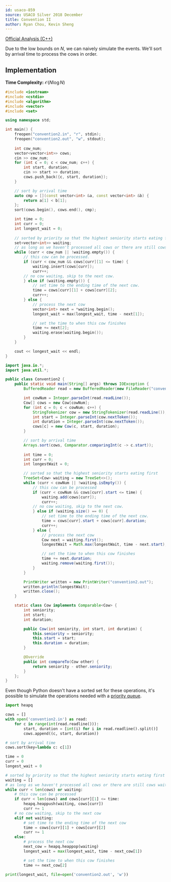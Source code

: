 ```yaml
---
id: usaco-859
source: USACO Silver 2018 December
title: Convention II
author: Ryan Chou, Kevin Sheng
---
```


[Official Analysis (C++)](http://www.usaco.org/current/data/sol_convention2_silver_dec18.html)

Due to the low bounds on $N$, we can naively simulate the events. We'll sort by arrival time to process the cows in order.

## Implementation

**Time Complexity:** $\mathcal{O}(N \log N)$

<LanguageSection>
<CPPSection>

```cpp
#include <iostream>
#include <cstdio>
#include <algorithm>
#include <vector>
#include <set>

using namespace std;

int main() {
	freopen("convention2.in", "r", stdin);
	freopen("convention2.out", "w", stdout);
	
	int cow_num;
	vector<vector<int>> cows;
	cin >> cow_num;
	for (int c = 0; c < cow_num; c++) {
		int start, duration;
		cin >> start >> duration;
		cows.push_back({c, start, duration});
	}

	// sort by arrival time
	auto cmp = [](const vector<int> &a, const vector<int> &b) {
		return a[1] < b[1];
	};
	sort(cows.begin(), cows.end(), cmp);

	int time = 0;
	int curr = 0;
	int longest_wait = 0;
	
	// sorted by priority so that the highest seniority starts eating first
	set<vector<int>> waiting;
	// as long as we haven't processed all cows or there are still cows waiting
	while (curr < cow_num || !waiting.empty()) {
		// this cow can be processed.
		if (curr < cow_num && cows[curr][1] <= time) {
			waiting.insert(cows[curr]);
			curr++;
		// no cow waiting, skip to the next cow.
		} else if (waiting.empty()) {
			// set time to the ending time of the next cow.
			time = cows[curr][1] + cows[curr][2];
			curr++;
		} else {
			// process the next cow
			vector<int> next = *waiting.begin();
			longest_wait = max(longest_wait, time - next[1]);

			// set the time to when this cow finishes
			time += next[2];
			waiting.erase(waiting.begin());
		}
	}

	cout << longest_wait << endl;
}
```

</CPPSection>
<JavaSection>

```java
import java.io.*;
import java.util.*;

public class Convention2 {
	public static void main(String[] args) throws IOException {
		BufferedReader read = new BufferedReader(new FileReader("convention2.in"));

		int cowNum = Integer.parseInt(read.readLine());
		Cow[] cows = new Cow[cowNum];
		for (int c = 0; c < cowNum; c++) {
			StringTokenizer cow = new StringTokenizer(read.readLine());
			int start = Integer.parseInt(cow.nextToken());
			int duration = Integer.parseInt(cow.nextToken());
			cows[c] = new Cow(c, start, duration);
		}

		// sort by arrival time
		Arrays.sort(cows, Comparator.comparingInt(c -> c.start));
	
		int time = 0;
		int curr = 0;
		int longestWait = 0;

		// sorted so that the highest seniority starts eating first
		TreeSet<Cow> waiting = new TreeSet<>();
		while (curr < cowNum || !waiting.isEmpty()) {
			// this cow can be processed
			if (curr < cowNum && cows[curr].start <= time) {
				waiting.add(cows[curr]);
				curr++;
			// no cow waiting, skip to the next cow.
			} else if (waiting.size() == 0) {
				// set time to the ending time of the next cow.
				time = cows[curr].start + cows[curr].duration;
				curr++;
			} else {
				// process the next cow
				Cow next = waiting.first();
				longestWait = Math.max(longestWait, time - next.start);

				// set the time to when this cow finishes
				time += next.duration;
				waiting.remove(waiting.first());
			}
		}

		PrintWriter written = new PrintWriter("convention2.out");
		written.println(longestWait);
		written.close();
	}

	static class Cow implements Comparable<Cow> {
		int seniority;
		int start;
		int duration;

		public Cow(int seniority, int start, int duration) {
			this.seniority = seniority;
			this.start = start;
			this.duration = duration;
		}

		@Override
		public int compareTo(Cow other) {
			return seniority - other.seniority;
		}
	};
}
```

</JavaSection>
<PySection>

Even though Python doesn't have a sorted set for these operations, it's possible
to simulate the operations needed with a [priority queue](https://docs.python.org/3/library/heapq.html).

```py
import heapq

cows = []
with open('convention2.in') as read:
	for c in range(int(read.readline())):
		start, duration = [int(i) for i in read.readline().split()]
		cows.append((c, start, duration))

# sort by arrival time
cows.sort(key=lambda c: c[1])

time = 0
curr = 0
longest_wait = 0

# sorted by priority so that the highest seniority starts eating first
waiting = []
# as long as we haven't processed all cows or there are still cows waiting
while curr < len(cows) or waiting:
	# this cow can be processed
	if curr < len(cows) and cows[curr][1] <= time:
		heapq.heappush(waiting, cows[curr])
		curr += 1
	# no cow waiting, skip to the next cow
	elif not waiting:
		# set time to the ending time of the next cow
		time = cows[curr][1] + cows[curr][2]
		curr += 1
	else:
		# process the next cow
		next_cow = heapq.heappop(waiting)
		longest_wait = max(longest_wait, time - next_cow[1])

		# set the time to when this cow finishes
		time += next_cow[2]

print(longest_wait, file=open('convention2.out', 'w'))
```

</PySection>
</LanguageSection>
